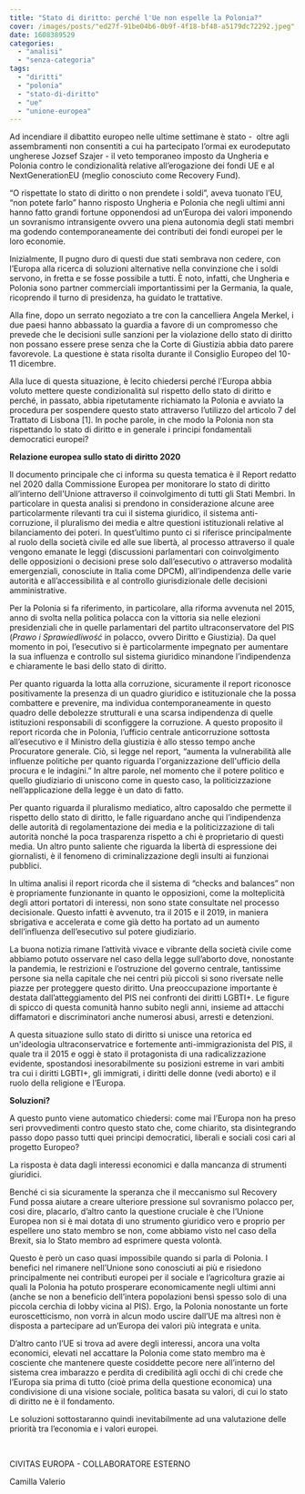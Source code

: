 ```yaml
---
title: "Stato di diritto: perché l'Ue non espelle la Polonia?"
cover: /images/posts/"ed27f-91be04b6-0b9f-4f18-bf48-a5179dc72292.jpeg"
date: 1608389529
categories: 
  - "analisi"
  - "senza-categoria"
tags: 
  - "diritti"
  - "polonia"
  - "stato-di-diritto"
  - "ue"
  - "unione-europea"
---
```


Ad incendiare il dibattito europeo nelle ultime settimane è stato -  oltre agli assembramenti non consentiti a cui ha partecipato l’ormai ex eurodeputato ungherese Jozsef Szajer - il veto temporaneo imposto da Ungheria e Polonia contro le condizionalità relative all’erogazione dei fondi UE e al NextGenerationEU (meglio conosciuto come Recovery Fund).

“O rispettate lo stato di diritto o non prendete i soldi”, aveva tuonato l’EU, “non potete farlo” hanno risposto Ungheria e Polonia che negli ultimi anni hanno fatto grandi fortune opponendosi ad un’Europa dei valori imponendo un sovranismo intransigente ovvero una piena autonomia degli stati membri ma godendo contemporaneamente dei contributi dei fondi europei per le loro economie.

Inizialmente, Il pugno duro di questi due stati sembrava non cedere, con l’Europa alla ricerca di soluzioni alternative nella convinzione che i soldi servono, in fretta e se fosse possibile a tutti. È noto, infatti, che Ungheria e Polonia sono partner commerciali importantissimi per la Germania, la quale, ricoprendo il turno di presidenza, ha guidato le trattative.

Alla fine, dopo un serrato negoziato a tre con la cancelliera Angela Merkel, i due paesi hanno abbassato la guardia a favore di un compromesso che prevede che le decisioni sulle sanzioni per la violazione dello stato di diritto non possano essere prese senza che la Corte di Giustizia abbia dato parere favorevole. La questione è stata risolta durante il Consiglio Europeo del 10-11 dicembre.

Alla luce di questa situazione, è lecito chiedersi perché l’Europa abbia voluto mettere queste condizionalità sul rispetto dello stato di diritto e perché, in passato, abbia ripetutamente richiamato la Polonia e avviato la procedura per sospendere questo stato attraverso l’utilizzo del articolo 7 del Trattato di Lisbona \[1\]. In poche parole, in che modo la Polonia non sta rispettando lo stato di diritto e in generale i principi fondamentali democratici europei?

**Relazione europea sullo stato di diritto 2020**

Il documento principale che ci informa su questa tematica è il Report redatto nel 2020 dalla Commissione Europea per monitorare lo stato di diritto all’interno dell'Unione attraverso il coinvolgimento di tutti gli Stati Membri. In particolare in questa analisi si prendono in considerazione alcune aree particolarmente rilevanti tra cui il sistema giuridico, il sistema anti-corruzione, il pluralismo dei media e altre questioni istituzionali relative al bilanciamento dei poteri. In quest’ultimo punto ci si riferisce principalmente al ruolo della società civile ed alle sue libertà, al processo attraverso il quale vengono emanate le leggi (discussioni parlamentari con coinvolgimento delle opposizioni o decisioni prese solo dall’esecutivo o attraverso modalità emergenziali, conosciute in Italia come DPCM), all’indipendenza delle varie autorità e all’accessibilità e al controllo giurisdizionale delle decisioni amministrative.

Per la Polonia si fa riferimento, in particolare, alla riforma avvenuta nel 2015, anno di svolta nella politica polacca con la vittoria sia nelle elezioni presidenziali che in quelle parlamentari del partito ultraconservatore del PIS (_Prawo i Sprawiedliwość_ in polacco, ovvero Diritto e Giustizia). Da quel momento in poi, l’esecutivo si è particolarmente impegnato per aumentare la sua influenza e controllo sul sistema giuridico minandone l’indipendenza e chiaramente le basi dello stato di diritto.

Per quanto riguarda la lotta alla corruzione, sicuramente il report riconosce positivamente la presenza di un quadro giuridico e istituzionale che la possa combattere e prevenire, ma individua contemporaneamente in questo quadro delle debolezze strutturali e una scarsa indipendenza di quelle istituzioni responsabili di sconfiggere la corruzione. A questo proposito il report ricorda che in Polonia, l’ufficio centrale anticorruzione sottosta all’esecutivo e il Ministro della giustizia è allo stesso tempo anche Procuratore generale. Ciò, si legge nel report, “aumenta la vulnerabilità alle influenze politiche per quanto riguarda l'organizzazione dell'ufficio della procura e le indagini.” In altre parole, nel momento che il potere politico e quello giudiziario di uniscono come in questo caso, la politicizzazione nell’applicazione della legge è un dato di fatto.

Per quanto riguarda il pluralismo mediatico, altro caposaldo che permette il rispetto dello stato di diritto, le falle riguardano anche qui l’indipendenza delle autorità di regolamentazione dei media e la politicizzazione di tali autorità nonché la poca trasparenza rispetto a chi è proprietario di questi media. Un altro punto saliente che riguarda la libertà di espressione dei giornalisti, è il fenomeno di criminalizzazione degli insulti ai funzionai pubblici.

In ultima analisi il report ricorda che il sistema di “checks and balances” non è propriamente funzionante in quanto le opposizioni, come la molteplicità degli attori portatori di interessi, non sono state consultate nel processo decisionale. Questo infatti è avvenuto, tra il 2015 e il 2019, in maniera sbrigativa e accelerata e come già detto ha portato ad un aumento dell’influenza dell’esecutivo sul potere giudiziario.

La buona notizia rimane l’attività vivace e vibrante della società civile come abbiamo potuto osservare nel caso della legge sull’aborto dove, nonostante la pandemia, le restrizioni e l’ostruzione del governo centrale, tantissime persone sia nella capitale che nei centri più piccoli si sono riversate nelle piazze per proteggere questo diritto. Una preoccupazione importante è destata dall’atteggiamento del PIS nei confronti dei diritti LGBTI+. Le figure di spicco di questa comunità hanno subito negli anni, insieme ad attacchi diffamatori e discriminatori anche numerosi abusi, arresti e detenzioni.

A questa situazione sullo stato di diritto si unisce una retorica ed un'ideologia ultraconservatrice e fortemente anti-immigrazionista del PIS, il quale tra il 2015 e oggi è stato il protagonista di una radicalizzazione evidente, spostandosi inesorabilmente su posizioni estreme in vari ambiti tra cui i diritti LGBTI+, gli immigrati, i diritti delle donne (vedi aborto) e il ruolo della religione e l’Europa.

**Soluzioni?**

A questo punto viene automatico chiedersi: come mai l’Europa non ha preso seri provvedimenti contro questo stato che, come chiarito, sta disintegrando passo dopo passo tutti quei principi democratici, liberali e sociali cosi cari al progetto Europeo?

La risposta è data dagli interessi economici e dalla mancanza di strumenti giuridici.

Benché ci sia sicuramente la speranza che il meccanismo sul Recovery Fund possa aiutare a creare ulteriore pressione sul sovranismo polacco per, cosi dire, placarlo, d’altro canto la questione cruciale è che l’Unione Europea non si è mai dotata di uno strumento giuridico vero e proprio per espellere uno stato membro se non, come abbiamo visto nel caso della Brexit, sia lo Stato membro ad esprimere questa volontà.

Questo è però un caso quasi impossibile quando si parla di Polonia. I benefici nel rimanere nell’Unione sono conosciuti ai più e risiedono principalmente nei contributi europei per il sociale e l’agricoltura grazie ai quali la Polonia ha potuto prosperare economicamente negli ultimi anni (anche se non a beneficio dell’intera popolazioni bensì spesso solo di una piccola cerchia di lobby vicina al PIS). Ergo, la Polonia nonostante un forte euroscetticismo, non vorrà in alcun modo uscire dall’UE ma altresì non è disposta a partecipare ad un’Europa dei valori più integrata e unita.

D’altro canto l’UE si trova ad avere degli interessi, ancora una volta economici, elevati nel accattare la Polonia come stato membro ma è cosciente che mantenere queste cosiddette pecore nere all’interno del sistema crea imbarazzo e perdita di credibilità agli occhi di chi crede che l’Europa sia prima di tutto (cioè prima della questione economica) una condivisione di una visione sociale, politica basata su valori, di cui lo stato di diritto ne è il fondamento.

Le soluzioni sottostaranno quindi inevitabilmente ad una valutazione delle priorità tra l’economia e i valori europei.

 

CIVITAS EUROPA - COLLABORATORE ESTERNO

Camilla Valerio
